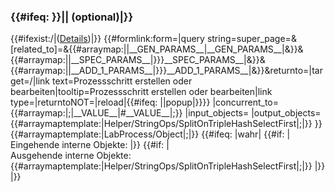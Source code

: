 <includeonly>
==={{{name}}}{{#ifeq: {{{required|{{Helper/Strings/Yes}}}}}|{{Helper/Strings/No}}|<nowiki> </nowiki>(optional)|}}===
{{#ifexist:{{FULLPAGENAME}}/{{{id}}}|([[{{FULLPAGENAME}}/{{{id}}}|Details]])|}}
{{Helper/UI/VE/Visible |content=Prozessschritt {{{name}}} erstellen oder bearbeiten |icon=doubleChevronEnd}}
{{Helper/UI/Div/VE-Hidden}}{{#formlink:form={{{form}}}|query string=super_page={{FULLPAGENAME}}&{{{template|LabProcess/Step/Subpage}}}[related_to]={{FULLPAGENAME}}&{{#arraymap:{{{parameters|}}}|{{{sep|;}}}|__GEN_PARAMS__|{{{template|LabProcess/Step/Subpage}}}__GEN_PARAMS__|&}}&{{#arraymap:{{{specific_parameters|}}}|{{{sep|;}}}|__SPEC_PARAMS__|{{{specific_template|{{{form}}}}}}__SPEC_PARAMS__|&}}&{{#arraymap:{{{additional_parameters_1|}}}|{{{sep|;}}}|__ADD_1_PARAMS__|{{{additional_template_1|{{{form}}}}}}__ADD_1_PARAMS__|&}}&returnto={{FULLPAGENAME}}|target={{FULLPAGENAME}}/{{{id}}}|link text=Prozessschritt {{{name}}} erstellen oder bearbeiten|tooltip=Prozessschritt {{{name}}} erstellen oder bearbeiten|link type={{{link_type|post button}}}|returntoNOT={{FULLPAGENAME}}|reload|{{#ifeq: {{{popup|}}}|{{{Helper/Strings/Yes}}}|popup|}}}}{{Helper/UI/Div/Closing}}<!--
-->{{LabProcess/Step/Descriptor
|id={{{id}}}
|name={{{name}}}
|predecessor={{#arraymap:{{{predecessor|}}}|;|__VALUE__|{{FULLPAGENAME}}#__VALUE__|;}}
|concurrent_to={{#arraymap:{{{concurrent|}}}|;|__VALUE__|{{FULLPAGENAME}}#__VALUE__|;}}
|input_objects={{{input_objects|}}}
|output_objects={{#arraymaptemplate:{{{output_objects|}}}|Helper/StringOps/SplitOnTripleHashSelectFirst|;|}}
}}{{#arraymaptemplate:{{{output_objects|}}}|LabProcess/Object|;|}}
{{#ifeq: {{Helper/Query/DebugProperty}}|wahr|
{{#if: {{{input_objects|}}}| </br>Eingehende interne Objekte: {{{input_objects|}}} |}}
{{#if: {{{output_objects|}}}| </br>Ausgehende interne Objekte: {{#arraymaptemplate:{{{output_objects|}}}|Helper/StringOps/SplitOnTripleHashSelectFirst|;|}} |}}
|}}</includeonly>